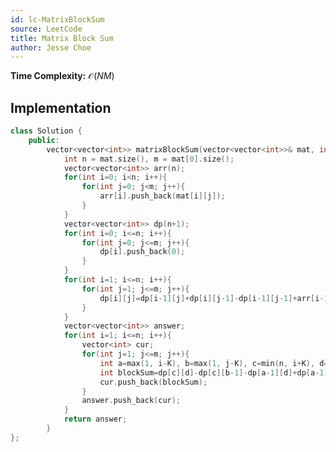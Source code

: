 ```yaml
---
id: lc-MatrixBlockSum
source: LeetCode
title: Matrix Block Sum
author: Jesse Choe
---
```


**Time Complexity:** $\mathcal O(NM)$

## Implementation

<LanguageSection>

<CPPSection>

```cpp
class Solution {
	public:
		vector<vector<int>> matrixBlockSum(vector<vector<int>>& mat, int K) {
			int n = mat.size(), m = mat[0].size();
			vector<vector<int>> arr(n);
			for(int i=0; i<n; i++){
				for(int j=0; j<m; j++){
					arr[i].push_back(mat[i][j]);
				}
			}
			vector<vector<int>> dp(n+1);
			for(int i=0; i<=n; i++){
				for(int j=0; j<=m; j++){
					dp[i].push_back(0);
				}
			}
			for(int i=1; i<=n; i++){
				for(int j=1; j<=m; j++){
					dp[i][j]=dp[i-1][j]+dp[i][j-1]-dp[i-1][j-1]+arr[i-1][j-1];
				}
			}
			vector<vector<int>> answer;
			for(int i=1; i<=n; i++){
				vector<int> cur;
				for(int j=1; j<=m; j++){
					int a=max(1, i-K), b=max(1, j-K), c=min(n, i+K), d=min(m, j+K);
					int blockSum=dp[c][d]-dp[c][b-1]-dp[a-1][d]+dp[a-1][b-1];
					cur.push_back(blockSum);
				}
				answer.push_back(cur);
			}
			return answer;
		}
};
```

</CPPSection>

</LanguageSection>
